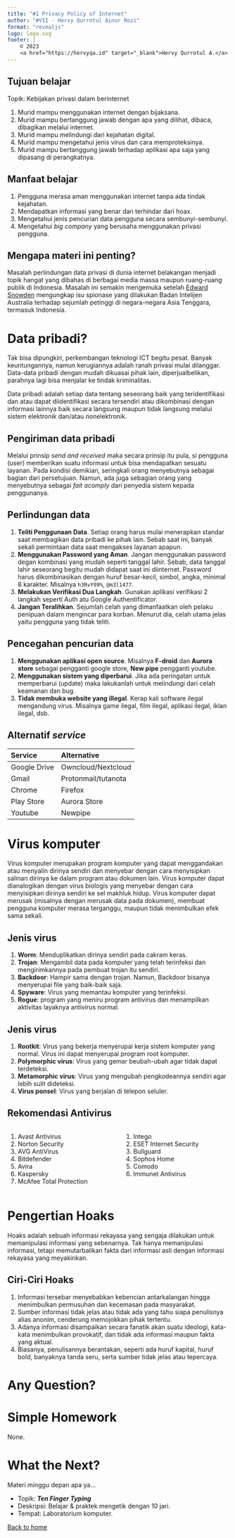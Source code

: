 ```yaml
---
title: "#1 Privacy Policy of Internet"
author: "#VII - Hervy Qurrotul Ainur Rozi"
format: "revealjs"
logo: logo.svg
footer: |
    © 2023
    <a href="https://hervyqa.id" target="_blank">Hervy Qurrotul A.</a>
---
```


## Tujuan belajar {.smaller}

Topik: Kebijakan privasi dalam berinternet

1. Murid mampu menggunakan internet dengan bijaksana.
1. Murid mampu bertanggung jawab dengan apa yang dilihat, dibaca, dibagikan melalui internet.
1. Murid mampu melindungi dari kejahatan digital.
1. Murid mampu mengetahui jenis virus dan cara memproteksinya.
1. Murid mampu bertanggung jawab terhadap aplikasi apa saja yang dipasang di perangkatnya.

## Manfaat belajar {.smaller}

1. Pengguna merasa aman menggunakan internet tanpa ada tindak kejahatan.
1. Mendapatkan informasi yang benar dan terhindar dari hoax.
1. Mengetahui jenis pencurian data pengguna secara sembunyi-sembunyi.
1. Mengetahui _big company_ yang berusaha menggunakan privasi pengguna.

## Mengapa materi ini penting? {.smaller}

Masalah perlindungan data privasi di dunia internet belakangan menjadi topik hangat yang dibahas di berbagai media massa maupun ruang-ruang publik di Indonesia. Masalah ini semakin mengemuka setelah [Edward Snowden](https://en.wikipedia.org/wiki/Edward_Snowden) mengungkap isu spionase yang dilakukan Badan Intelijen Australia terhadap sejumlah petinggi di negara-negara Asia Tenggara, termasuk Indonesia.

# Data pribadi? {.smaller}

Tak bisa dipungkiri, perkembangan teknologi ICT begitu pesat. Banyak keuntungannya, namun kerugiannya adalah ranah privasi mulai dilanggar. Data-data pribadi dengan mudah dikuasai pihak lain, diperjualbelikan, parahnya lagi bisa menjalar ke tindak kriminalitas.

Data pribadi adalah setiap data tentang seseorang baik yang teridentifikasi dan atau dapat diidentifikasi secara tersendiri atau dikombinasi dengan informasi lainnya baik secara langsung maupun tidak langsung melalui sistem elektronik dan/atau nonelektronik.

## Pengiriman data pribadi {.smaller}

Melalui prinsip _send and received_ maka secara prinsip itu pula, si pengguna (user) memberikan suatu informasi untuk bisa mendapatkan sesuatu layanan. Pada kondisi demikian, seringkali orang menyebutnya sebagai bagian dari persetujuan. Namun, ada juga sebagian orang yang menyebutnya sebagai _fait acomply_ dari penyedia sistem kepada penggunanya.

## Perlindungan data {.smaller}

1. **Teliti Penggunaan Data**. Setiap orang harus mulai menerapkan standar saat membagikan data pribadi ke pihak lain. Sebab saat ini, banyak sekali permintaan data saat mengakses layanan apapun.
1. **Menggunakan Password yang Aman**. Jangan menggunakan password degan kombinasi yang mudah seperti tanggal lahir. Sebab, data tanggal lahir seseorang begitu mudah didapat saat ini diinternet. Password harus dikombinasikan dengan huruf besar-kecil, simbol, angka, minimal 8 karakter. Misalnya `h3RvY99%`, `@m3l1477`.
1. **Melakukan Verifikasi Dua Langkah**. Gunakan aplikasi verifikasi 2 langkah seperti Auth atu Google Authentificator.
1. **Jangan Teralihkan**. Sejumlah celah yang dimanfaatkan oleh pelaku penipuan dalam mengincar para korban. Menurut dia, celah utama jelas yaitu pengguna yang tidak teliti.

## Pencegahan pencurian data {.smaller}

1. **Menggunakan aplikasi open source**. Misalnya **F-droid** dan **Aurora store** sebagai pengganti google store, **New pipe** pengganti youtube.
1. **Menggunakan sistem yang diperbarui**. Jika ada peringatan untuk memperbarui (update) maka lakukanlah untuk melindungi dari celah keamanan dan bug.
1. **Tidak membuka website yang illegal**. Kerap kali software ilegal mengandung virus. Misalnya game ilegal, film ilegal, aplikasi ilegal, iklan ilegal, dsb.

## Alternatif _service_ {.smaller}

| Service | Alternative |
| :--- | :--- |
| Google Drive | Owncloud/Nextcloud |
| Gmail | Protonmail/tutanota |
| Chrome | Firefox |
| Play Store | Aurora Store |
| Youtube | Newpipe |

# Virus komputer

Virus komputer merupakan program komputer yang dapat menggandakan atau menyalin dirinya sendiri dan menyebar dengan cara menyisipkan salinan dirinya ke dalam program atau dokumen lain. Virus komputer dapat dianalogikan dengan virus biologis yang menyebar dengan cara menyisipkan dirinya sendiri ke sel makhluk hidup. Virus komputer dapat merusak (misalnya dengan merusak data pada dokumen), membuat pengguna komputer merasa terganggu, maupun tidak menimbulkan efek sama sekali.

## Jenis virus {.smaller}

1. **Worm**: Menduplikatkan dirinya sendiri pada cakram keras.
1. **Trojan**: Mengambil data pada komputer yang telah terinfeksi dan mengirimkannya pada pembuat trojan itu sendiri.
1. **Backdoor**: Hampir sama dengan trojan. Namun, Backdoor bisanya menyerupai file yang baik-baik saja.
1. **Spyware**: Virus yang memantau komputer yang terinfeksi.
1. **Rogue**: program yang meniru program antivirus dan menampilkan aktivitas layaknya antivirus normal.

## Jenis virus {.smaller}

1. **Rootkit**: Virus yang bekerja menyerupai kerja sistem komputer yang normal. Virus ini dapat menyerupai program root komputer.
1. **Polymorphic virus**: Virus yang gemar beubah-ubah agar tidak dapat terdeteksi.
1. **Metamorphic virus**: Virus yang mengubah pengkodeannya sendiri agar lebih sulit dideteksi.
1. **Virus ponsel**: Virus yang berjalan di telepon seluler.

## Rekomendasi Antivirus {.smaller}

:::: {.columns}

::: {.column width="50%"}
1. Avast Antivirus
1. Norton Security
1. AVG AntiVirus
1. Bitdefender
1. Avira
1. Kaspersky
1. McAfee Total Protection
:::

::: {.column width="50%"}
1. Intego
1. ESET Internet Security
1. Bullguard
1. Sophos Home
1. Comodo
1. Immunet Antivirus 
:::

::::

# Pengertian Hoaks {.smaller}

Hoaks adalah sebuah informasi rekayasa yang sengaja dilakukan untuk memanipulasi informasi yang sebenarnya. Tak hanya memanipulasi informasi, tetapi memutarbalikan fakta dari informasi asli dengan informasi rekayasa yang meyakinkan.

## Ciri-Ciri Hoaks {.smaller}

1. Informasi tersebar menyebabkan kebencian antarkalangan hingga menimbulkan permusuhan dan kecemasan pada masyarakat.
1. Sumber informasi tidak jelas atau tidak ada yang tahu siapa penulisnya alias anonim, cenderung memojokkan pihak tertentu.
1. Adanya informasi disampaikan secara fanatik akan suatu ideologi, kata-kata menimbulkan provokatif, dan tidak ada informasi maupun fakta yang aktual.
1. Biasanya, penulisannya berantakan, seperti ada huruf kapital, huruf bold, banyaknya tanda seru, serta sumber tidak jelas atau tepercaya.

# Any Question? {background-color="rgb(10, 132, 81)"}

# Simple Homework

None.

# What the Next?

Materi minggu depan apa ya...

* Topik: _**Ten Finger Typing**_
* Deskripsi: Belajar & praktek mengetik dengan 10 jari.
* Tempat: Laboratorium komputer.

[Back to home](/)